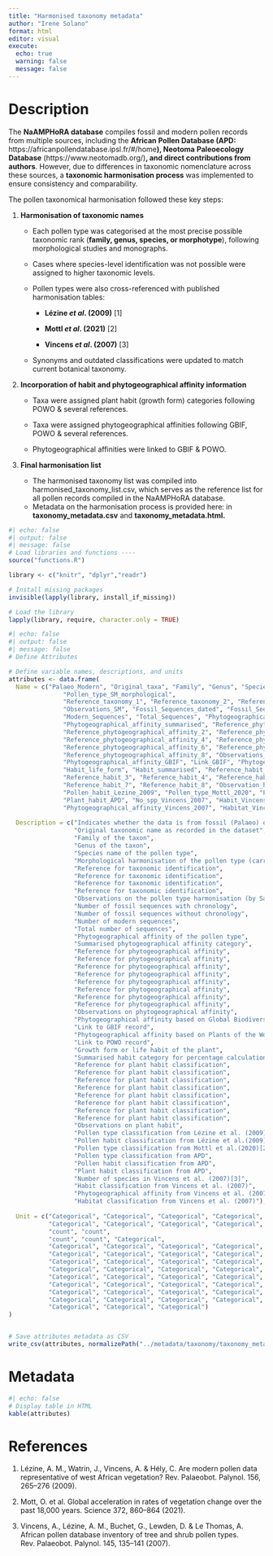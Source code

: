 ```yaml
---
title: "Harmonised taxonomy metadata"
author: "Irene Solano"
format: html
editor: visual
execute:
  echo: true
  warning: false
  message: false
---
```


# Description

The **NaAMPHoRA database** compiles fossil and modern pollen records from multiple sources, including the **African Pollen Database (APD:** https://africanpollendatabase.ipsl.fr/#/home**), Neotoma** **Paleoecology Database** (https://www.neotomadb.org/)**, and direct contributions from authors**. However, due to differences in taxonomic nomenclature across these sources, a **taxonomic harmonisation process** was implemented to ensure consistency and comparability.

The pollen taxonomical harmonisation followed these key steps:

1.  **Harmonisation of taxonomic names**

    -   Each pollen type was categorised at the most precise possible taxonomic rank (**family, genus, species, or morphotype**), following morphological studies and monographs.

    -   Cases where species-level identification was not possible were assigned to higher taxonomic levels.

    -   Pollen types were also cross-referenced with published harmonisation tables:

        -   **Lézine *et al*. (2009)** \[1\]

        -   **Mottl *et al*. (2021)** \[2\]

        -   **Vincens *et al*. (2007)** \[3\]

    -   Synonyms and outdated classifications were updated to match current botanical taxonomy.

2.  **Incorporation of habit and phytogeographical affinity information**

    -   Taxa were assigned plant habit (growth form) categories following POWO & several references.

    -   Taxa were assigned phytogeographical affinities following GBIF, POWO & several references.

    -   Phytogeographical affinities were linked to GBIF & POWO.

3.  **Final harmonisation list**

    -   The harmonised taxonomy list was compiled into harmonised_taxonomy_list.csv, which serves as the reference list for all pollen records compiled in the NaAMPHoRA database.
    -   Metadata on the harmonisation process is provided here: in **taxonomy_metadata.csv** and **taxonomy_metadata.html.**

```r
#| echo: false
#| output: false
#| message: false
# Load libraries and functions ----
source("functions.R")

library <- c("knitr", "dplyr","readr")

# Install missing packages
invisible(lapply(library, install_if_missing))

# Load the library
lapply(library, require, character.only = TRUE)

```

```r
#| echo: false
#| output: false
#| message: false
# Define Attributes

# Define variable names, descriptions, and units
attributes <- data.frame(
  Name = c("Palaeo_Modern", "Original_taxa", "Family", "Genus", "Species_pollen_type", 
               "Pollen_type_SM_morphological", 
               "Reference_taxonomy_1", "Reference_taxonomy_2", "Reference_taxonomy_3", "Reference_taxonomy_4", 
               "Observations_SM", "Fossil_Sequences_dated", "Fossil_Sequences_not_dated", 
               "Modern_Sequences", "Total_Sequences", "Phytogeographical_affinity", 
               "Phytogeographical_affinity_summarised", "Reference_phytogeographical_affinity_1", 
               "Reference_phytogeographical_affinity_2", "Reference_phytogeographical_affinity_3", 
               "Reference_phytogeographical_affinity_4", "Reference_phytogeographical_affinity_5", 
               "Reference_phytogeographical_affinity_6", "Reference_phytogeographical_affinity_7", 
               "Reference_phytogeographical_affinity_8", "Observations_phytogeographical_affinity", 
               "Phytogeographical_affinity_GBIF", "Link_GBIF", "Phytogeographical_affinity_POWO", "Link_POWO", 
               "Habit_life_form", "Habit_summarised", "Reference_habit_1", "Reference_habit_2", 
               "Reference_habit_3", "Reference_habit_4", "Reference_habit_5", "Reference_habit_6", 
               "Reference_habit_7", "Reference_habit_8", "Observation_habit", "Pollen_type_Lezine_2009", 
               "Pollen_habit_Lezine_2009", "Pollen_type_Mottl_2020", "Pollen_type_APD", "Pollen_habit_APD", 
               "Plant_habit_APD", "No_spp_Vincens_2007", "Habit_Vincens_2007", 
               "Phytogeographical_affinity_Vincens_2007", "Habitat_Vincens_2007"),
  
  Description = c("Indicates whether the data is from fossil (Palaeo) or modern (Modern) records", 
                  "Original taxonomic name as recorded in the dataset", 
                  "Family of the taxon", 
                  "Genus of the taxon", 
                  "Species name of the pollen type", 
                  "Morphological harmonisation of the pollen type (carried out by Saúl Manzano (SM))", 
                  "Reference for taxonomic identification", 
                  "Reference for taxonomic identification", 
                  "Reference for taxonomic identification", 
                  "Reference for taxonomic identification", 
                  "Observations on the pollen type harmonisation (by Saúl Manzano (SM))", 
                  "Number of fossil sequences with chronology", 
                  "Number of fossil sequences without chronology", 
                  "Number of modern sequences", 
                  "Total number of sequences", 
                  "Phytogeographical affinity of the pollen type", 
                  "Summarised phytogeographical affinity category", 
                  "Reference for phytogeographical affinity", 
                  "Reference for phytogeographical affinity", 
                  "Reference for phytogeographical affinity", 
                  "Reference for phytogeographical affinity", 
                  "Reference for phytogeographical affinity", 
                  "Reference for phytogeographical affinity", 
                  "Reference for phytogeographical affinity", 
                  "Reference for phytogeographical affinity", 
                  "Observations on phytogeographical affinity", 
                  "Phytogeographical affinity based on Global Biodiversity Information Facility (GBIF: https://www.gbif.org/) website", 
                  "Link to GBIF record", 
                  "Phytogeographical affinity based on Plants of the World Online (POWO: https://powo.science.kew.org/) website", 
                  "Link to POWO record", 
                  "Growth form or life habit of the plant", 
                  "Summarised habit category for percentage calculations", 
                  "Reference for plant habit classification", 
                  "Reference for plant habit classification", 
                  "Reference for plant habit classification", 
                  "Reference for plant habit classification", 
                  "Reference for plant habit classification", 
                  "Reference for plant habit classification", 
                  "Reference for plant habit classification", 
                  "Reference for plant habit classification", 
                  "Observations on plant habit", 
                  "Pollen type classification from Lézine et al. (2009) [1]", 
                  "Pollen habit classification from Lézine et al.(2009)", 
                  "Pollen type classification from Mottl et al.(2020)[2]", 
                  "Pollen type classification from APD", 
                  "Pollen habit classification from APD", 
                  "Plant habit classification from APD", 
                  "Number of species in Vincens et al. (2007)[3]", 
                  "Habit classification from Vincens et al. (2007)", 
                  "Phytogeographical affinity from Vincens et al. (2007)", 
                  "Habitat classification from Vincens et al. (2007)"),
  
  Unit = c("Categorical", "Categorical", "Categorical", "Categorical", "Categorical", "Categorical", "Categorical", 
           "Categorical", "Categorical", "Categorical", "Categorical", 
           "count", "count", 
           "count", "count", "Categorical", 
           "Categorical", "Categorical", "Categorical", "Categorical", 
           "Categorical", "Categorical", "Categorical", "Categorical", 
           "Categorical", "Categorical", "Categorical", "Categorical", 
           "Categorical", "Categorical", "Categorical", "Categorical", 
           "Categorical", "Categorical", "Categorical", "Categorical", 
           "Categorical", "Categorical", "Categorical", "Categorical", 
           "Categorical", "Categorical", "Categorical", "Categorical", 
           "Categorical", "Categorical", "Categorical", "Categorical", 
           "Categorical", "Categorical", "Categorical")
)


# Save attributes metadata as CSV
write_csv(attributes, normalizePath("../metadata/taxonomy/taxonomy_metadata.csv"))

```

# Metadata

```r
#| echo: false
# Display table in HTML
kable(attributes)
```

# References

1.  Lézine, A. M., Watrin, J., Vincens, A. & Hély, C. Are modern pollen data representative of west African vegetation? Rev. Palaeobot. Palynol. 156, 265–276 (2009).

2.  Mott, O. et al. Global acceleration in rates of vegetation change over the past 18,000 years. Science 372, 860–864 (2021).

3.  Vincens, A., Lézine, A. M., Buchet, G., Lewden, D. & Le Thomas, A. African pollen database inventory of tree and shrub pollen types. Rev. Palaeobot. Palynol. 145, 135–141 (2007).
